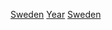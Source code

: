 {{Commonscat|Sweden by year}}

[[Category:各年份各國|Sweden]]
[[Category:瑞典各時期歷史|Year]]
[[Category:依年份劃分的歐洲|Sweden]]